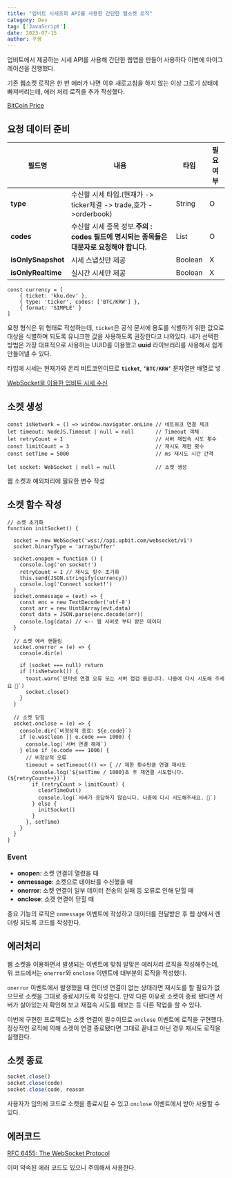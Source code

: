 ```yaml
---
title: "업비트 시세조회 API를 사용한 간단한 웹소켓 로직"
category: Dev
tag: ['JavaScript']
date: 2023-07-15
author: 꾸생
---
```


업비트에서 제공하는 시세 API를 사용해 간단한 웹앱을 만들어 사용하다 이번에 마이그레이션을 진행했다.

기존 웹소켓 로직은 한 번 에러가 나면 이후 새로고침을 하지 않는 이상 그로기 상태에 빠져버리는데, 에러 처리 로직을 추가 작성했다.

[BitCoin Price](https://btc-price.web.app)

## 요청 데이터 준비

| **필드명** | **내용** | **타입** | **필요 여부** |
| --- | --- | --- | --- |
| **type** | 수신할 시세 타입.(현재가 -> ticker체결 -> trade,호가 ->orderbook) | String | O |
| **codes** | 수신할 시세 종목 정보.**주의 : codes 필드에 명시되는 종목들은 대문자로 요청해야 합니다.** | List | O |
| **isOnlySnapshot** | 시세 스냅샷만 제공 | Boolean | X |
| **isOnlyRealtime** | 실시간 시세만 제공 | Boolean | X |

```tsx
const currency = [
	{ ticket: 'kku.dev' },
	{ type: 'ticker', codes: ['BTC/KRW'] },
	{ format: 'SIMPLE' }
]
```

요청 형식은 위 형태로 작성하는데, `ticket`은 공식 문서에 용도를 식별하기 위한 값으로 대상을 식별하며 되도록 유니크한 값을 사용하도록 권장한다고 나와있다. 내가 선택한 방법은 가장 대표적으로 사용하는 UUID를 이용했고 **uuid** 라이브러리를 사용해서 쉽게 만들어낼 수 있다.

타입에 시세는 현재가와 온리 비트코인이므로 **`ticket`**, **`‘BTC/KRW’`** 문자열만 배열로 넣

[WebSocket을 이용한 업비트 시세 수신](https://docs.upbit.com/docs/upbit-quotation-websocket#1-시세-정보)

## 소켓 생성

```tsx
const isNetwork = () => window.navigator.onLine // 네트워크 연결 체크
let timeout: NodeJS.Timeout | null = null       // Timeout 객체
let retryCount = 1                              // 서버 재접속 시도 횟수
const limitCount = 3                            // 재시도 제한 횟수
const setTime = 5000                            // ms 재시도 시간 간격

let socket: WebSocket | null = null             // 소켓 생성
```

웹 소켓과 예외처리에 필요한 변수 작성

## 소켓 함수 작성

```tsx
// 소켓 초기화
function initSocket() {

  socket = new WebSocket('wss://api.upbit.com/websocket/v1')
  socket.binaryType = 'arraybuffer'

  socket.onopen = function () {
    console.log('on socket!')
    retryCount = 1 // 재시도 횟수 초기화
    this.send(JSON.stringify(currency))
    console.log('Connect socket!')
  }
  socket.onmessage = (evt) => {
    const enc = new TextDecoder('utf-8')
    const arr = new Uint8Array(evt.data)
    const data = JSON.parse(enc.decode(arr))
    console.log(data) // <-- 웹 서버로 부터 받은 데이터
  }

  // 소켓 에러 핸들링
  socket.onerror = (e) => {
    console.dir(e)

    if (socket === null) return
    if (!isNetwork()) {
      toast.warn(`인터넷 연결 오류 또는 서버 점검 중입니다. 나중에 다시 시도해 주세요 🙏`)
      socket.close()
    }
  }

  // 소켓 닫힘
  socket.onclose = (e) => {
    console.dir(`비정상적 종료: ${e.code}`)
    if (e.wasClean || e.code === 1000) {
      console.log(`서버 연결 해제`)
    } else if (e.code === 1006) {
      // 비정상적 오류
      timeout = setTimeout(() => { // 제한 횟수만큼 연결 재시도
        console.log(`${setTime / 1000}초 후 재연결 시도합니다. (${retryCount++})`)
        if (retryCount > limitCount) {
          clearTimeOut()
          console.log(`서버가 응답하지 않습니다. 나중에 다시 시도해주세요. 🙏`)
        } else {
          initSocket()
        }
      }, setTime)
    }
  }
}
```

### Event

- **onopen**: 소켓 연결이 열렸을 때
- **onmessage**: 소켓으로 데이터를 수신했을 때
- **onerror**: 소켓 연결이 일부 데이터 전송의 실패 등 오류로 인해 닫힐 때
- **onclose**: 소켓 연결이 닫힐 때

중요 기능의 로직은 `onmessage` 이벤트에 작성하고 데이터를 전달받은 후 웹 상에서 렌더링 되도록 코드를 작성한다.

## 에러처리

웹 소켓을 이용하면서 발생되는 이벤트에 맞춰 알맞은 에러처리 로직을 작성해주는데, 위 코드에서는 `onerror`와 `onclose` 이벤트에 대부분의 로직을 작성했다.

`onerror` 이벤트에서 발생했을 때 인터넷 연결이 없는 상태라면 재시도를 할 필요가 없으므로 소켓을 그대로 종료시키도록 작성한다. 만약 다른 이유로 소켓이 종료 됐다면 서버가 살아있는지 확인해 보고 재접속 시도를 해보는 등 다른 작업을 할 수 있다.

이번에 구현한 프로젝트는 소켓 연결이 필수이므로 `onclose` 이벤트에 로직을 구현했다. 정상적인 로직에 의해 소켓이 연결 종료됐다면 그대로 끝내고 아닌 경우 재시도 로직을 실행한다.

## 소켓 종료

```jsx
socket.close()
socket.close(code)
socket.close(code, reason
```

사용자가 임의에 코드로 소켓을 종료시킬 수 있고 `onclose` 이벤트에서 받아 사용할 수 있다.

## 에러코드

[RFC 6455: The WebSocket Protocol](https://www.rfc-editor.org/rfc/rfc6455.html#section-7.1.5)

이미 약속된 에러 코드도 있으니 주의해서 사용한다.
